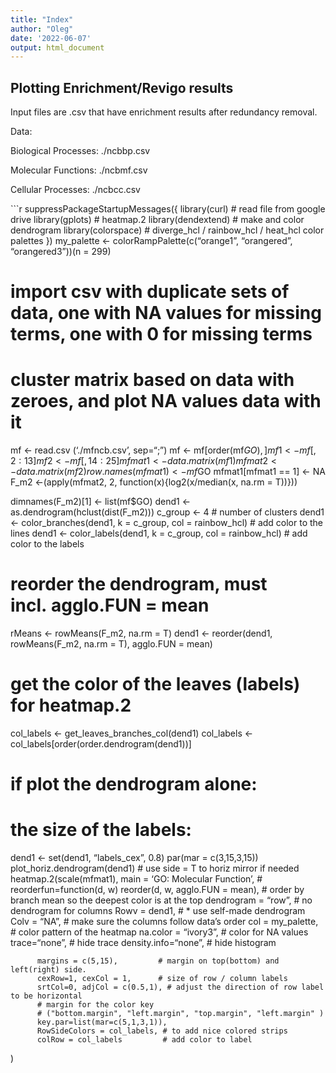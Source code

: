 ---
title: "Index"
author: "Oleg"
date: '2022-06-07'
output: html_document
---
## Plotting Enrichment/Revigo results

Input files are .csv that have enrichment results after redundancy removal.

Data:

Biological Processes: ./ncbbp.csv

Molecular Functions: ./ncbmf.csv

Cellular Processes: ./ncbcc.csv

```{r}
 suppressPackageStartupMessages({
    library(curl)       # read file from google drive
    library(gplots)     # heatmap.2
    library(dendextend) # make and color dendrogram
    library(colorspace) # diverge_hcl / rainbow_hcl / heat_hcl color palettes
})
my_palette <- colorRampPalette(c("orange1", "orangered", "orangered3"))(n = 299)

# import csv with duplicate sets of data, one with NA values for missing terms, one with 0 for missing terms
# cluster matrix based on data with zeroes, and plot NA values data with it 
mf <- read.csv ('./mfncb.csv', sep=";")
mf <- mf[order(mf$GO),]
mf1 <- mf[,2:13]
mf2 <- mf[,14:25]
mfmat1 <- data.matrix(mf1)
mfmat2 <- data.matrix(mf2)
row.names(mfmat1) <- mf$GO
mfmat1[mfmat1 == 1] <- NA
F_m2 <-(apply(mfmat2, 2, function(x){log2(x/median(x, na.rm = T))}))

dimnames(F_m2)[1] <- list(mf$GO)
dend1 <- as.dendrogram(hclust(dist(F_m2)))
c_group <- 4 # number of clusters
dend1 <- color_branches(dend1, k = c_group, col = rainbow_hcl) # add color to the lines
dend1 <- color_labels(dend1, k = c_group, col = rainbow_hcl)   # add color to the labels

# reorder the dendrogram, must incl. agglo.FUN = mean
rMeans <- rowMeans(F_m2, na.rm = T)
dend1 <- reorder(dend1, rowMeans(F_m2, na.rm = T), agglo.FUN = mean)

# get the color of the leaves (labels) for heatmap.2
col_labels <- get_leaves_branches_col(dend1)
col_labels <- col_labels[order(order.dendrogram(dend1))]

# if plot the dendrogram alone:
# the size of the labels:
dend1 <- set(dend1, "labels_cex", 0.8)
par(mar = c(3,15,3,15))
plot_horiz.dendrogram(dend1) # use side = T to horiz mirror if needed
heatmap.2(scale(mfmat1), main = 'GO: Molecular Function',
          # reorderfun=function(d, w) reorder(d, w, agglo.FUN = mean),
          # order by branch mean so the deepest color is at the top
          dendrogram = "row",        # no dendrogram for columns
          Rowv = dend1,              # * use self-made dendrogram
          Colv = "NA",               # make sure the columns follow data's order
          col = my_palette,          # color pattern of the heatmap
          na.color = "ivory3",       # color for NA values 
          trace="none",              # hide trace
          density.info="none",       # hide histogram
          
          margins = c(5,15),         # margin on top(bottom) and left(right) side.
          cexRow=1, cexCol = 1,      # size of row / column labels
          srtCol=0, adjCol = c(0.5,1), # adjust the direction of row label to be horizontal
          # margin for the color key
          # ("bottom.margin", "left.margin", "top.margin", "left.margin" )
          key.par=list(mar=c(5,1,3,1)),
          RowSideColors = col_labels, # to add nice colored strips        
          colRow = col_labels         # add color to label
)